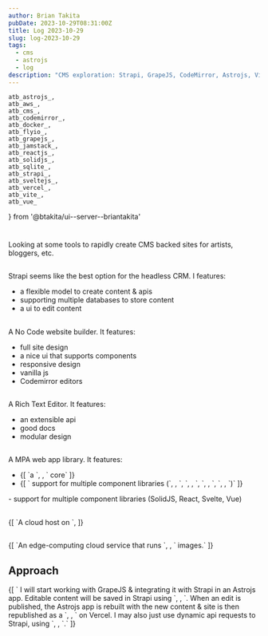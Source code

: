 ```yaml
---
author: Brian Takita
pubDate: 2023-10-29T08:31:00Z
title: Log 2023-10-29
slug: log-2023-10-29
tags:
  - cms
  - astrojs
  - log
description: "CMS exploration: Strapi, GrapeJS, CodeMirror, Astrojs, Vite, Vercel, Fly.io"
---
```

	atb_astrojs_,
	atb_aws_,
	atb_cms_,
	atb_codemirror_,
	atb_docker_,
	atb_flyio_,
	atb_grapejs_,
	atb_jamstack_,
	atb_reactjs_,
	atb_solidjs_,
	atb_sqlite_,
	atb_strapi_,
	atb_sveltejs_,
	atb_vercel_,
	atb_vite_,
	atb_vue_
} from '@btakita/ui--server--briantakita'

<h1>
	<Rel dom={atb_cms_()}/>
</h1>

Looking at some tools to rapidly create CMS backed sites for artists, bloggers, etc.

<h2>
	<Rel dom={atb_strapi_()}/>
</h2>

Strapi seems like the best option for the headless CRM. I features:

- a flexible model to create content & apis
- supporting multiple databases to store content
- a ui to edit content

<h2>
	<Rel dom={atb_grapejs_()}/>
</h2>

A No Code website builder. It features:

- full site design
- a nice ui that supports components
- responsive design
- vanilla js
- Codemirror editors

<h2>
	<Rel dom={atb_codemirror_()}/>
</h2>

A Rich Text Editor. It features:

- an extensible api
- good docs
- modular design

<h2>
	<Rel dom={atb_astrojs_()}/>
</h2>

A MPA web app library. It features:
<ul>
	<li>{[
		`a `,
		<Rel dom={atb_vite_()}/>,
		` core`
	]}</li>
	<li>{[
		` support for multiple component libraries (`,
		<Rel dom={atb_solidjs_()}/>,
		`, `,
		<Rel dom={atb_reactjs_()}/>,
		`, `,
		<Rel dom={atb_sveltejs_()}/>,
		`, `,
		<Rel dom={atb_vue_()}/>,
		`)`
	]}</li>
</ul>
- support for multiple component libraries (SolidJS, React, Svelte, Vue)

<h2>
	<Rel dom={atb_vercel_()}/>
</h2>
<p>
	{[
		`A cloud host on `,
		<Rel dom={atb_aws_()}/>
	]}
</p>

<h2>
	<Rel dom={atb_flyio_()}/>
</h2>
<p>
	{[
		`An edge-computing cloud service that runs `,
		<Rel dom={atb_docker_()}/>,
		` images.`
	]}
</p>

## Approach

<p>
	{[
		`	I will start working with GrapeJS & integrating it with Strapi in an Astrojs app. Editable content will be
		saved in Strapi using `,
		<Rel dom={atb_sqlite_()}/>,
		`. When an edit is published, the Astrojs app is rebuilt with the new content & site is then republished as a `,
		<Rel dom={atb_jamstack_()}/>,
		` on Vercel. I may also just use dynamic api requests to Strapi, using `,
		<Rel dom={
			atb_({ innerText: 'sqlite on Fly.io', href: 'https://fly.io/blog/all-in-on-sqlite-litestream/' })
		}/>,
		`.`
	]}
</p>
